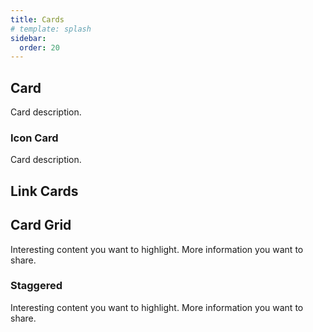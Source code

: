 ```yaml
---
title: Cards
# template: splash
sidebar:
  order: 20
---
```



## Card

<Card title="Card">
  Card description.
</Card>

### Icon Card

<Card title="Icon Card" icon="star">
  Card description.
</Card>

## Link Cards

<LinkCard
  title="Link Card"
  href="/docs/overrides/head/"
  description="Link Card description"
/>

## Card Grid

<CardGrid>
  <Card title="Check this out" icon="open-book">
    Interesting content you want to highlight.
  </Card>
  <Card title="Other feature" icon="information">
    More information you want to share.
  </Card>
</CardGrid>

<CardGrid>
  <LinkCard
    title="Link Card"
    href="/docs/overrides/head/"
    description="Link Card description"
  />
  <LinkCard
    title="Link Card"
    href="/docs/overrides/head/"
    description="Link Card description"
  />
</CardGrid>

### Staggered

<CardGrid stagger="true">
  <Card title="Check this out" icon="open-book">
    Interesting content you want to highlight.
  </Card>
  <Card title="Other feature" icon="information">
    More information you want to share.
  </Card>
</CardGrid>
